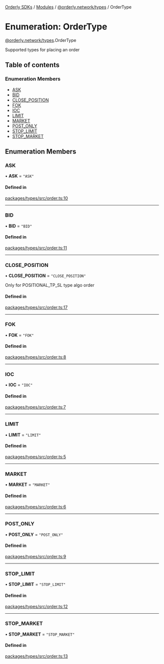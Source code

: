 [Orderly SDKs](/sdks/tech-doc/README) / [Modules](/sdks/tech-doc/modules) / [@orderly.network/types](/sdks/tech-doc/modules/orderly_network_types) / OrderType

# Enumeration: OrderType

[@orderly.network/types](/sdks/tech-doc/modules/orderly_network_types).OrderType

Supported types for placing an order

## Table of contents

### Enumeration Members

- [ASK](/sdks/tech-doc/enums/orderly_network_types.OrderType#ask)
- [BID](/sdks/tech-doc/enums/orderly_network_types.OrderType#bid)
- [CLOSE\_POSITION](/sdks/tech-doc/enums/orderly_network_types.OrderType#close_position)
- [FOK](/sdks/tech-doc/enums/orderly_network_types.OrderType#fok)
- [IOC](/sdks/tech-doc/enums/orderly_network_types.OrderType#ioc)
- [LIMIT](/sdks/tech-doc/enums/orderly_network_types.OrderType#limit)
- [MARKET](/sdks/tech-doc/enums/orderly_network_types.OrderType#market)
- [POST\_ONLY](/sdks/tech-doc/enums/orderly_network_types.OrderType#post_only)
- [STOP\_LIMIT](/sdks/tech-doc/enums/orderly_network_types.OrderType#stop_limit)
- [STOP\_MARKET](/sdks/tech-doc/enums/orderly_network_types.OrderType#stop_market)

## Enumeration Members

### ASK

• **ASK** = ``"ASK"``

#### Defined in

[packages/types/src/order.ts:10](https://github.com/OrderlyNetwork/js-sdk/blob/b90fff4/packages/types/src/order.ts#L10)

___

### BID

• **BID** = ``"BID"``

#### Defined in

[packages/types/src/order.ts:11](https://github.com/OrderlyNetwork/js-sdk/blob/b90fff4/packages/types/src/order.ts#L11)

___

### CLOSE\_POSITION

• **CLOSE\_POSITION** = ``"CLOSE_POSITION"``

Only for POSITIONAL_TP_SL type algo order

#### Defined in

[packages/types/src/order.ts:17](https://github.com/OrderlyNetwork/js-sdk/blob/b90fff4/packages/types/src/order.ts#L17)

___

### FOK

• **FOK** = ``"FOK"``

#### Defined in

[packages/types/src/order.ts:8](https://github.com/OrderlyNetwork/js-sdk/blob/b90fff4/packages/types/src/order.ts#L8)

___

### IOC

• **IOC** = ``"IOC"``

#### Defined in

[packages/types/src/order.ts:7](https://github.com/OrderlyNetwork/js-sdk/blob/b90fff4/packages/types/src/order.ts#L7)

___

### LIMIT

• **LIMIT** = ``"LIMIT"``

#### Defined in

[packages/types/src/order.ts:5](https://github.com/OrderlyNetwork/js-sdk/blob/b90fff4/packages/types/src/order.ts#L5)

___

### MARKET

• **MARKET** = ``"MARKET"``

#### Defined in

[packages/types/src/order.ts:6](https://github.com/OrderlyNetwork/js-sdk/blob/b90fff4/packages/types/src/order.ts#L6)

___

### POST\_ONLY

• **POST\_ONLY** = ``"POST_ONLY"``

#### Defined in

[packages/types/src/order.ts:9](https://github.com/OrderlyNetwork/js-sdk/blob/b90fff4/packages/types/src/order.ts#L9)

___

### STOP\_LIMIT

• **STOP\_LIMIT** = ``"STOP_LIMIT"``

#### Defined in

[packages/types/src/order.ts:12](https://github.com/OrderlyNetwork/js-sdk/blob/b90fff4/packages/types/src/order.ts#L12)

___

### STOP\_MARKET

• **STOP\_MARKET** = ``"STOP_MARKET"``

#### Defined in

[packages/types/src/order.ts:13](https://github.com/OrderlyNetwork/js-sdk/blob/b90fff4/packages/types/src/order.ts#L13)
